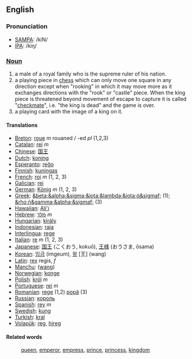 ==English==

===Pronunciation===
*[[SAMPA]]: /kiN/
*[[International Phonetic Alphabet|IPA]]: /kiŋ/

===[[Noun]]===
#a male of a royal family who is the supreme ruler of his nation.
#a playing piece in [[chess]] which can only move one square in any direction except when "rooking" in which it may move more as it exchanges directions with the "rook" or "castle" piece. When the king piece is threatened beyond movement of escape to capture it is called "[[checkmate]]", i.e. "the king is dead" and the game is over.
#a playing card with the image of a king on it.

==== Translations ====
*[[Breton]]: [[roue]] ''m'' rouaned / -ed ''pl'' (1,2,3)
*[[Catalan]]: [[rei]] ''m''
*[[Chinese]]: [[国王]]
*[[Dutch]]: [[koning]]
*[[Esperanto]]: [[reĝo]]
*[[Finnish]]: [[kuningas]]
*[[French]]: [[roi]] ''m'' (1, 2, 3)
*[[Galician]]: [[rei]]
*[[German]]: [[König]] ''m'' (1, 2, 3)
*[[Greek]]: [[&beta;&alpha;&sigma;&iota;&lambda;&iota;ά&sigmaf;]] (1); [[&rho;ή&gamma;&alpha;&sigmaf;]] (3)
*[[Hawaiian]]: [[Ali'i]] 
*[[Hebrew]]: [[מלך]] ''m''
*[[Hungarian]]: [[király]]
*[[Indonesian]]: [[raja]]
*[[Interlingua]]: [[rege]]
*[[Italian]]: [[re]] ''m'' (1, 2, 3)
*[[Japanese]]: [[国王]] (こくおう, kokuō), [[王様]] (おうさま, ōsama)
*[[Korean]]: [[임금]] (imgeum), [[왕]] [王] (wang)
*[[Latin]]: [[rex]] regis, ''f''
*[[Manchu]]: ([[wang]])
*[[Norwegian]]: [[konge]]
*[[Polish]]: [[król]] ''m''
*[[Portuguese]]: [[rei]] ''m''
*[[Romanian]]: [[rege]] (1,2) [[popă]] (3)
*[[Russian]]: [[король]]
*[[Spanish]]: [[rey]] ''m''
*[[Swedish]]: [[kung]]
*[[Turkish]]: [[kral]]
*[[Volapük]]: [[reg]], [[hireg]]

====Related words====
:[[queen]], [[emperor]], [[empress]], [[prince]], [[princess]], [[kingdom]]